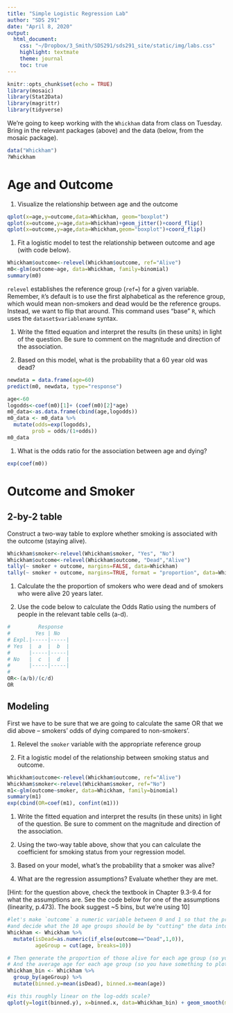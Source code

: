 ```yaml
---
title: "Simple Logistic Regression Lab"
author: "SDS 291"
date: "April 8, 2020"
output:
  html_document:
    css: "~/Dropbox/3_Smith/SDS291/sds291_site/static/img/labs.css"
    highlight: textmate
    theme: journal
    toc: true
---
```


```r
knitr::opts_chunk$set(echo = TRUE)
library(mosaic)
library(Stat2Data)
library(magrittr)
library(tidyverse)
```

We're going to keep working with the `Whickham` data from class on Tuesday.  Bring in the relevant packages (above) and the data (below, from the mosaic package).

```r
data("Whickham")
?Whickham
```

# Age and Outcome

1. Visualize the relationship between age and the outcome

```r
qplot(x=age,y=outcome,data=Whickham, geom="boxplot")
qplot(x=outcome,y=age,data=Whickham)+geom_jitter()+coord_flip()
qplot(x=outcome,y=age,data=Whickham,geom="boxplot")+coord_flip()
```

1. Fit a logistic model to test the relationship between outcome and age (with code below).



```r
Whickham$outcome<-relevel(Whickham$outcome, ref="Alive")
m0<-glm(outcome~age, data=Whickham, family=binomial)
summary(m0)
```

`relevel` establishes the reference group (`ref=`) for a given variable. Remember, `R`'s default is to use the first alphabetical as the reference group, which would mean non-smokers and dead would be the reference groups. Instead, we want to flip that around.  This command uses "base" `R`, which uses the `dataset$variablename` syntax.

1. Write the fitted equation and interpret the results (in these units) in light of the question. Be sure to comment on the magnitude and direction of the association.

1. Based on this model, what is the probability that a 60 year old was dead?

```r
newdata = data.frame(age=60)
predict(m0, newdata, type="response")

age<-60
logodds<-coef(m0)[1]+ (coef(m0)[2]*age)
m0_data<-as.data.frame(cbind(age,logodds))
m0_data <- m0_data %>%
  mutate(odds=exp(logodds),
        prob = odds/(1+odds))
m0_data
```

1. What is the odds ratio for the association between age and dying?

```r
exp(coef(m0))
```

# Outcome and Smoker

## 2-by-2 table
Construct a two-way table to explore whether smoking is associated with the outcome (staying alive).

```r
Whickham$smoker<-relevel(Whickham$smoker, "Yes", "No")
Whickham$outcome<-relevel(Whickham$outcome, "Dead","Alive")
tally(~ smoker + outcome, margins=FALSE, data=Whickham)
tally(~ smoker + outcome, margins=TRUE, format = "proportion", data=Whickham)
```


1. Calculate the the proportion of smokers who were dead and of smokers who were alive 20 years later. 


1. Use the code below to calculate the Odds Ratio using the numbers of people in the relevant table cells (a-d).

```r
#         Response
#        Yes | No
# Expl.|-----|-----|
# Yes  |  a  |  b  |
#      |-----|-----|
# No   |  c  |  d  |
#      |-----|-----|
# 
OR<-(a/b)/(c/d)
OR
```


## Modeling

First we have to be sure that we are going to calculate the same OR that we did above -- smokers' odds of dying compared to non-smokers'.

1. Relevel the `smoker` variable with the appropriate reference group


1. Fit a logistic model of the relationship between smoking status and outcome.
```r
Whickham$outcome<-relevel(Whickham$outcome, ref="Alive")
Whickham$smoker<-relevel(Whickham$smoker, ref="No")
m1<-glm(outcome~smoker, data=Whickham, family=binomial)
summary(m1)
exp(cbind(OR=coef(m1), confint(m1)))
```

1. Write the fitted equation and interpret the results (in these units) in light of the question. Be sure to comment on the magnitude and direction of the association.

1. Using the two-way table above, show that you can calculate the coefficient for smoking status from your regression model.

1. Based on your model, what's the probability that a smoker was alive?

1. What are the regression assumptions? Evaluate whether they are met.

[Hint: for the question above, check the textbook in Chapter 9.3-9.4 for what the assumptions are.  See the code below for one of the assumptions (linearity, p.473). The book suggest ~5 bins, but we're using 10]
```r
#let's make `outcome` a numeric variable between 0 and 1 so that the proportion makes sense
#and decide what the 10 age groups should be by "cutting" the data into 10 evenly sized groups.
Whickham <- Whickham %>%
  mutate(isDead=as.numeric(if_else(outcome=="Dead",1,0)),
         ageGroup = cut(age, breaks=10))

# Then generate the proportion of those alive for each age group (so you have something to plot on the y-axis)
# And the average age for each age group (so you have something to plot on the x-axis)
Whickham_bin <- Whickham %>%
  group_by(ageGroup) %>%
  mutate(binned.y=mean(isDead), binned.x=mean(age))

#is this roughly linear on the log-odds scale?
qplot(y=logit(binned.y), x=binned.x, data=Whickham_bin) + geom_smooth(method="lm", se=FALSE, fullrange=TRUE)

```